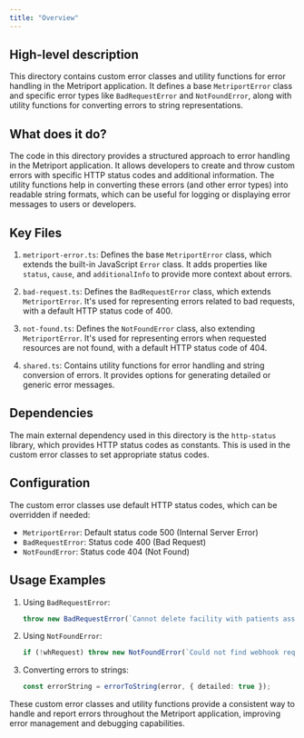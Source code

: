 ```yaml
---
title: "Overview"
---
```


## High-level description
This directory contains custom error classes and utility functions for error handling in the Metriport application. It defines a base `MetriportError` class and specific error types like `BadRequestError` and `NotFoundError`, along with utility functions for converting errors to string representations.

## What does it do?
The code in this directory provides a structured approach to error handling in the Metriport application. It allows developers to create and throw custom errors with specific HTTP status codes and additional information. The utility functions help in converting these errors (and other error types) into readable string formats, which can be useful for logging or displaying error messages to users or developers.

## Key Files

1. `metriport-error.ts`: Defines the base `MetriportError` class, which extends the built-in JavaScript `Error` class. It adds properties like `status`, `cause`, and `additionalInfo` to provide more context about errors.

2. `bad-request.ts`: Defines the `BadRequestError` class, which extends `MetriportError`. It's used for representing errors related to bad requests, with a default HTTP status code of 400.

3. `not-found.ts`: Defines the `NotFoundError` class, also extending `MetriportError`. It's used for representing errors when requested resources are not found, with a default HTTP status code of 404.

4. `shared.ts`: Contains utility functions for error handling and string conversion of errors. It provides options for generating detailed or generic error messages.

## Dependencies
The main external dependency used in this directory is the `http-status` library, which provides HTTP status codes as constants. This is used in the custom error classes to set appropriate status codes.

## Configuration
The custom error classes use default HTTP status codes, which can be overridden if needed:
- `MetriportError`: Default status code 500 (Internal Server Error)
- `BadRequestError`: Status code 400 (Bad Request)
- `NotFoundError`: Status code 404 (Not Found)

## Usage Examples

1. Using `BadRequestError`:
   ```typescript
   throw new BadRequestError(`Cannot delete facility with patients associated to it`);
   ```

2. Using `NotFoundError`:
   ```typescript
   if (!whRequest) throw new NotFoundError(`Could not find webhook request ${id}`);
   ```

3. Converting errors to strings:
   ```typescript
   const errorString = errorToString(error, { detailed: true });
   ```

These custom error classes and utility functions provide a consistent way to handle and report errors throughout the Metriport application, improving error management and debugging capabilities.